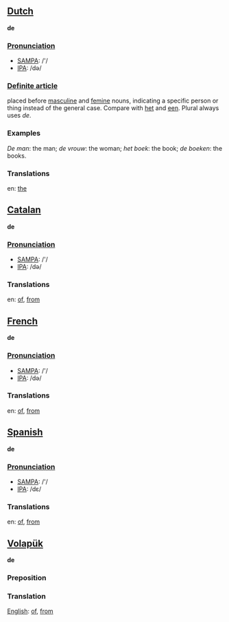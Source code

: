==[[Dutch]]==
'''de''' 

===[[Pronunciation]]===
*[[w:SAMPA|SAMPA]]: /'/
*[[w:IPA|IPA]]: /də/

===[[Definite article]]===

placed before [[masculine]] and [[femine]] nouns, indicating a specific person or thing instead of the general case. Compare with [[het]] and [[een]]. Plural always uses ''de''.

=== Examples === 

''De man'': the man; ''de vrouw'': the woman; ''het boek'': the book; ''de boeken'': the books.

=== Translations ===

en: [[the]]

==[[Catalan]]==

'''de'''

===[[Pronunciation]]===
*[[w:SAMPA|SAMPA]]: /'/
*[[w:IPA|IPA]]: /də/

=== Translations ===

en: [[of]], [[from]]

==[[French]]==

'''de'''

===[[Pronunciation]]===
*[[w:SAMPA|SAMPA]]: /'/
*[[w:IPA|IPA]]: /də/

=== Translations ===

en: [[of]], [[from]]

==[[Spanish]]==

'''de'''

===[[Pronunciation]]===
*[[w:SAMPA|SAMPA]]: /'/
*[[w:IPA|IPA]]: /dε/

=== Translations ===

en: [[of]], [[from]]

==[[Volapük]]==

'''de'''

===Preposition===

===Translation===
[[English]]: [[of]], [[from]]